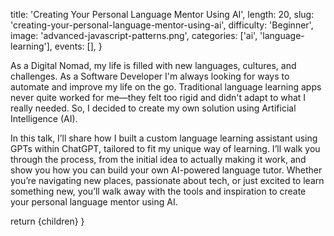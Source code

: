 
  title: 'Creating Your Personal Language Mentor Using AI',
  length: 20,
  slug: 'creating-your-personal-language-mentor-using-ai',
  difficulty: 'Beginner',
  image: 'advanced-javascript-patterns.png',
  categories: ['ai', 'language-learning'],
  events: [],
}

As a Digital Nomad, my life is filled with new languages, cultures, and challenges. As a Software Developer I'm always looking for ways to automate and improve my life on the go. Traditional language learning apps never quite worked for me—they felt too rigid and didn't adapt to what I really needed. So, I decided to create my own solution using Artificial Intelligence (AI).

In this talk, I’ll share how I built a custom language learning assistant using GPTs within ChatGPT, tailored to fit my unique way of learning. I’ll walk you through the process, from the initial idea to actually making it work, and show you how you can build your own AI-powered language tutor. Whether you’re navigating new places, passionate about tech, or just excited to learn something new, you’ll walk away with the tools and inspiration to create your personal language mentor using AI.

  return <MdxLayout slug="creating-your-personal-language-mentor-using-ai">{children}</MdxLayout>
}
